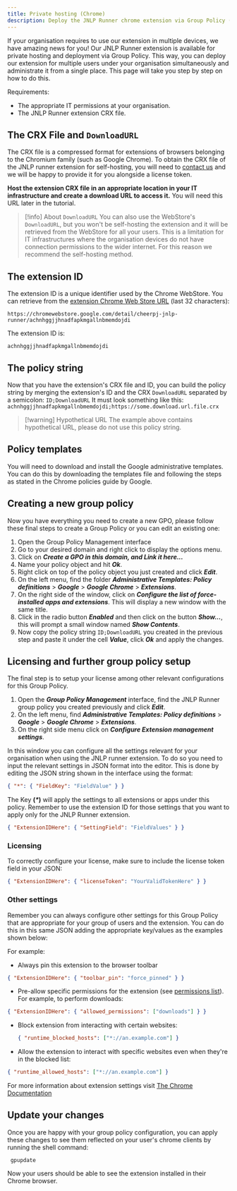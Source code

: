 ```yaml
---
title: Private hosting (Chrome)
description: Deploy the JNLP Runner chrome extension via Group Policy (Windows).
---
```



If your organisation requires to use our extension in multiple devices, we have amazing news for you! Our JNLP Runner extension is available for private hosting and deployment via Group Policy. This way, you can deploy our extension for multiple users under your organisation simultaneously and administrate it from a single place. This page will take you step by step on how to do this.

Requirements:

- The appropriate IT permissions at your organisation.
- The JNLP Runner extension CRX file.

## The CRX File and `DownloadURL`

The CRX file is a compressed format for extensions of browsers belonging to the Chromium family (such as Google Chrome). To obtain the CRX file of the JNLP runner extension for self-hosting, you will need to [contact us](https://cheerpj.com/contact/) and we will be happy to provide it for you alongside a license token.

**Host the extension CRX file in an appropriate location in your IT infrastructure and create a download URL to access it.** You will need this URL later in the tutorial.

> [!info] About `DownloadURL`
> You can also use the WebStore's `DownloadURL`, but you won't be self-hosting the extension and it will be retrieved from the WebStore for all your users. This is a limitation for IT infrastructures where the organisation devices do not have connection permissions to the wider internet. For this reason we recommend the self-hosting method.

## The extension ID

The extension ID is a unique identifier used by the Chrome WebStore. You can retrieve from the [extension Chrome Web Store URL](https://chromewebstore.google.com/detail/cheerpj-jnlp-runner/achnhggjjhnadfapkmgallnbmemdojdi) (last 32 characters):

```
https://chromewebstore.google.com/detail/cheerpj-jnlp-runner/achnhggjjhnadfapkmgallnbmemdojdi
```

The extension ID is:

```
achnhggjjhnadfapkmgallnbmemdojdi
```

## The policy string

Now that you have the extension's CRX file and ID, you can build the policy string by merging the extension's ID and the CRX `DownloadURL` separated by a semicolon:
`ID;DownloadURL`
It must look something like this:
`achnhggjjhnadfapkmgallnbmemdojdi;https://some.download.url.file.crx`

> [!warning] Hypothetical URL
> The example above contains hypothetical URL, please do not use this policy string.

## Policy templates

You will need to download and install the Google administrative templates. You can do this by downloading the templates file and following the steps as stated in the Chrome policies guide by Google.

<LinkButton
	href="https://support.google.com/chrome/a/answer/187202?hl=en"
	label="Chrome policies"
	type="primary"
	iconRight="ri:chrome-fill"
/>
## Creating a new group policy

Now you have everything you need to create a new GPO, please follow these final steps to create a Group Policy or you can edit an existing one:

1. Open the Group Policy Management interface
2. Go to your desired domain and right click to display the options menu.
3. Click on _**Create a GPO in this domain, and Link it here...**_
4. Name your policy object and hit _**Ok**_.
5. Right click on top of the policy object you just created and click _**Edit**_.
6. On the left menu, find the folder _**Administrative Templates: Policy definitions**_ > _**Google**_ > _**Google Chrome**_ > _**Extensions**_.
7. On the right side of the window, click on _**Configure the list of force-installed apps and extensions**_. This will display a new window with the same title.
8. Click in the radio button _**Enabled**_ and then click on the button _**Show...**_, this will prompt a small window named _**Show Contents**_.
9. Now copy the policy string `ID;DownloadURL` you created in the previous step and paste it under the cell _**Value**_, click _**Ok**_ and apply the changes.

## Licensing and further group policy setup

The final step is to setup your license among other relevant configurations for this Group Policy.

1. Open the _**Group Policy Management**_ interface, find the JNLP Runner group policy you created previously and click _**Edit**_.
2. On the left menu, find _**Administrative Templates: Policy definitions**_ > _**Google**_ > _**Google Chrome**_ > _**Extensions**_.
3. On the right side menu click on _**Configure Extension management settings**_.

In this window you can configure all the settings relevant for your organisation when using the JNLP runner extension. To do so you need to input the relevant settings in JSON format into the editor. This is done by editing the JSON string shown in the interface using the format:

```json
{ "*": { "FieldKey": "FieldValue" } }
```

The Key **(_\*_)** will apply the settings to all extensions or apps under this policy.
Remember to use the extension ID for those settings that you want to apply only for the JNLP Runner extension.

```json
{ "ExtensionIDHere": { "SettingField": "FieldValues" } }
```

### Licensing

To correctly configure your license, make sure to include the license token field in your JSON:

```json
{ "ExtensionIDHere": { "licenseToken": "YourValidTokenHere" } }
```

### Other settings

Remember you can always configure other settings for this Group Policy that are appropriate for your group of users and the extension. You can do this in this same JSON adding the appropriate key/values as the examples shown below:

For example:

- Always pin this extension to the browser toolbar

```json
{ "ExtensionIDHere": { "toolbar_pin": "force_pinned" } }
```

- Pre-allow specific permissions for the extension (see [permissions list](https://developer.chrome.com/docs/extensions/reference/permissions-list)). For example, to perform downloads:

```json
{ "ExtensionIDHere": { "allowed_permissions": ["downloads"] } }
```

- Block extension from interacting with certain websites:

  ```json
  { "runtime_blocked_hosts": ["*://an.example.com"] }
  ```

- Allow the extension to interact with specific websites even when they're in the blocked list:

```json
{ "runtime_allowed_hosts": ["*://an.example.com"] }
```

For more information about extension settings visit [The Chrome Documentation](https://support.google.com/chrome/a/answer/9867568?hl=en)

<LinkButton
	href="https://support.google.com/chrome/a/answer/9867568?hl=en"
	label="Chrome Documentation"
	type="secondary"
	iconRight="iconoir:google-docs"
/>
## Update your changes

Once you are happy with your group policy configuration, you can apply these changes to see them reflected on your user's chrome clients by running the shell command:

```shell
 gpupdate
```

Now your users should be able to see the extension installed in their Chrome browser.
